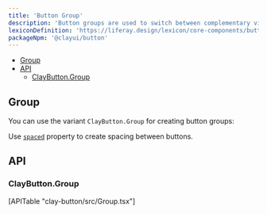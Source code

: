 ```yaml
---
title: 'Button Group'
description: 'Button groups are used to switch between complementary views for example, but they must never be used for complementary actions, "Change and Cancel" actions, or "Save and Cancel" actions. In those cases, single buttons are the correct solution.'
lexiconDefinition: 'https://liferay.design/lexicon/core-components/buttons/'
packageNpm: '@clayui/button'
---
```



<div class="nav-toc-absolute">
<div class="nav-toc">

-   [Group](#group)
-   [API](#api)
    -   [ClayButton.Group](#claybutton.group)

</div>
</div>

## Group

You can use the variant `ClayButton.Group` for creating button groups:

Use [`spaced`](#api-spaced) property to create spacing between buttons.

<ButtonGroup />

## API

### ClayButton.Group

<div>[APITable "clay-button/src/Group.tsx"]</div>
